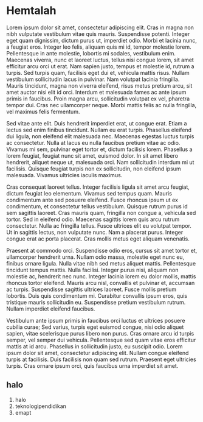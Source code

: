 # Hemtalah

Lorem ipsum dolor sit amet, consectetur adipiscing elit. Cras in magna non nibh vulputate vestibulum vitae quis mauris. Suspendisse potenti. Integer eget quam dignissim, dictum purus ut, imperdiet odio. Morbi et lacinia nunc, a feugiat eros. Integer leo felis, aliquam quis mi id, tempor molestie lorem. Pellentesque in ante molestie, lobortis mi sodales, vestibulum enim. Maecenas viverra, nunc et laoreet luctus, tellus nisi congue lorem, sit amet efficitur arcu orci ut erat. Nam sapien justo, tempus et molestie id, rutrum a turpis. Sed turpis quam, facilisis eget dui et, vehicula mattis risus. Nullam vestibulum sollicitudin lacus in pulvinar. Nam volutpat lacinia fringilla. Mauris tincidunt, magna non viverra eleifend, risus metus pretium arcu, sit amet auctor nisi elit id orci. Interdum et malesuada fames ac ante ipsum primis in faucibus. Proin magna arcu, sollicitudin volutpat ex vel, pharetra tempor dui. Cras nec ullamcorper neque. Morbi mattis felis ac nulla fringilla, vel maximus felis fermentum.

Sed vitae ante elit. Duis hendrerit imperdiet erat, ut congue erat. Etiam a lectus sed enim finibus tincidunt. Nullam eu erat turpis. Phasellus eleifend dui ligula, non eleifend elit malesuada nec. Maecenas egestas luctus turpis ac consectetur. Nulla at lacus eu nulla faucibus pretium vitae ac odio. Vivamus mi sem, pulvinar eget tortor et, dictum facilisis lorem. Phasellus a lorem feugiat, feugiat nunc sit amet, euismod dolor. In sit amet libero hendrerit, aliquet neque ut, malesuada orci. Nam sollicitudin interdum mi ut facilisis. Quisque feugiat turpis non ex sollicitudin, non eleifend ipsum malesuada. Vivamus ultricies iaculis maximus.

Cras consequat laoreet tellus. Integer facilisis ligula sit amet arcu feugiat, dictum feugiat leo elementum. Vivamus sed tempus quam. Mauris condimentum ante sed posuere eleifend. Fusce rhoncus ipsum ut ex condimentum, et consectetur tellus vestibulum. Quisque rutrum purus id sem sagittis laoreet. Cras mauris quam, fringilla non congue a, vehicula sed tortor. Sed in eleifend odio. Maecenas sagittis lorem quis arcu rutrum consectetur. Nulla ac fringilla tellus. Fusce ultrices elit eu volutpat tempor. Ut in sagittis lectus, non vulputate nunc. Nam a placerat purus. Integer congue erat ac porta placerat. Cras mollis metus eget aliquam venenatis.

Praesent at commodo orci. Suspendisse odio eros, cursus sit amet tortor et, ullamcorper hendrerit urna. Nullam odio massa, molestie eget nunc eu, finibus ornare ligula. Nulla vitae nibh sed metus aliquet mattis. Pellentesque tincidunt tempus mattis. Nulla facilisi. Integer purus nisi, aliquam non molestie ac, hendrerit nec nunc. Integer lacinia lorem eu dolor mollis, mattis rhoncus tortor eleifend. Mauris arcu nisl, convallis et pulvinar et, accumsan ac turpis. Suspendisse sagittis ultrices laoreet. Fusce mollis pretium lobortis. Duis quis condimentum mi. Curabitur convallis ipsum eros, quis tristique mauris sollicitudin eu. Suspendisse pretium vestibulum rutrum. Nullam imperdiet eleifend faucibus.

Vestibulum ante ipsum primis in faucibus orci luctus et ultrices posuere cubilia curae; Sed varius, turpis eget euismod congue, nisi odio aliquet sapien, vitae scelerisque purus libero non purus. Cras ornare arcu id turpis semper, vel semper dui vehicula. Pellentesque sed quam vitae eros efficitur mattis at id arcu. Phasellus in sollicitudin justo, eu suscipit odio. Lorem ipsum dolor sit amet, consectetur adipiscing elit. Nullam congue eleifend turpis at facilisis. Duis facilisis non quam sed rutrum. Praesent eget ultricies turpis. Cras ornare ipsum orci, quis faucibus urna imperdiet sit amet.

## halo

1. halo
2. teknologipendidikan
3. emapt
